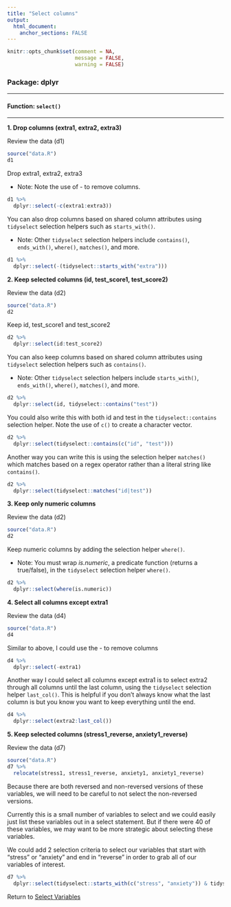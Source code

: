 ```yaml
---
title: "Select columns"
output: 
  html_document:
    anchor_sections: FALSE
---
```


```r
knitr::opts_chunk$set(comment = NA,
                      message = FALSE,
                      warning = FALSE)
```


### Package: dplyr

---

#### Function: `select()`

---

**1\. Drop columns (extra1, extra2, extra3)**

Review the data (d1)

```r

source("data.R")
d1

```

Drop extra1, extra2, extra3

* Note: Note the use of *-* to remove columns.

```r

d1 %>% 
  dplyr::select(-c(extra1:extra3))

```

You can also drop columns based on shared column attributes using `tidyselect` selection helpers such as `starts_with()`.

* Note: Other `tidyselect` selection helpers include `contains()`, `ends_with()`, `where()`, `matches()`, and more.

```r

d1 %>% 
  dplyr::select(-(tidyselect::starts_with("extra")))

```


**2\. Keep selected columns (id, test_score1, test_score2)**

Review the data (d2)

```r

source("data.R")
d2

```

Keep id, test_score1 and test_score2

```r

d2 %>% 
  dplyr::select(id:test_score2)

```

You can also keep columns based on shared column attributes using `tidyselect` selection helpers such as `contains()`.

* Note: Other `tidyselect` selection helpers include `starts_with()`, `ends_with()`, `where()`, `matches()`, and more.

```r

d2 %>% 
  dplyr::select(id, tidyselect::contains("test"))

```

You could also write this with both id and test in the `tidyselect::contains` selection helper. Note the use of `c()` to create a character vector.

```r

d2 %>% 
  dplyr::select(tidyselect::contains(c("id", "test")))

```

Another way you can write this is using the selection helper `matches()` which matches based on a regex operator rather than a literal string like `contains()`.

```r

d2 %>% 
  dplyr::select(tidyselect::matches("id|test"))

```


**3\. Keep only numeric columns**

Review the data (d2)

```r

source("data.R")
d2

```

Keep numeric columns by adding the selection helper `where()`.

* Note: You must wrap *is.numeric*, a predicate function (returns a true/false), in the `tidyselect` selection helper `where()`.

```r

d2 %>% 
  dplyr::select(where(is.numeric))

```

**4\. Select all columns except extra1**

Review the data (d4)

```r

source("data.R")
d4

```

Similar to above, I could use the *-* to remove columns

```r

d4 %>% 
  dplyr::select(-extra1)

```

Another way I could select all columns except extra1 is to select extra2 through all columns until the last column, using the `tidyselect` selection helper `last_col()`. This is helpful if you don't always know what the last column is but you know you want to keep everything until the end.

```r

d4 %>% 
  dplyr::select(extra2:last_col())

```

**5\. Keep selected columns (stress1_reverse, anxiety1_reverse)**

Review the data (d7)

```r

source("data.R")
d7 %>%
  relocate(stress1, stress1_reverse, anxiety1, anxiety1_reverse)

```

Because there are both reversed and non-reversed versions of these variables, we will need to be careful to not select the non-reversed versions.

Currently this is a small number of variables to select and we could easily just list these variables out in a select statement. But if there were 40 of these variables, we may want to be more strategic about selecting these variables.

We could add 2 selection criteria to select our variables that start with "stress" or "anxiety" and end in "reverse" in order to grab all of our variables of interest.

```r

d7 %>%
  dplyr::select(tidyselect::starts_with(c("stress", "anxiety")) & tidyselect::ends_with("reverse"))

```



Return to [Select Variables](https://github.com/Cghlewis/data-wrangling-functions/wiki/Select-Variables)
